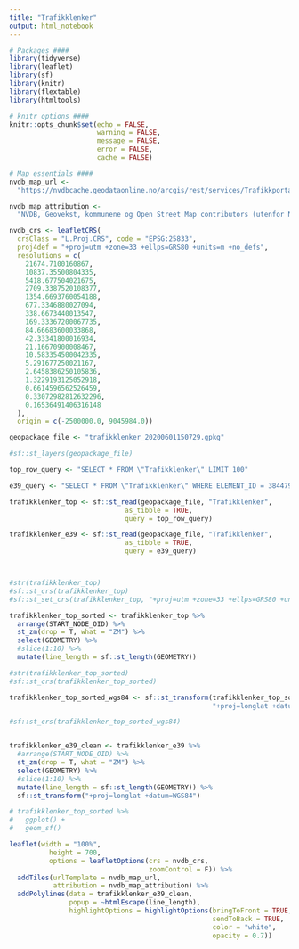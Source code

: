```yaml
---
title: "Trafikklenker"
output: html_notebook
---
```



```r
# Packages ####
library(tidyverse)
library(leaflet)
library(sf)
library(knitr)
library(flextable)
library(htmltools)

# knitr options ####
knitr::opts_chunk$set(echo = FALSE,
                      warning = FALSE,
                      message = FALSE,
                      error = FALSE,
                      cache = FALSE)

# Map essentials ####
nvdb_map_url <-
  "https://nvdbcache.geodataonline.no/arcgis/rest/services/Trafikkportalen/GeocacheTrafikkJPG/MapServer/tile/{z}/{y}/{x}"

nvdb_map_attribution <-
  "NVDB, Geovekst, kommunene og Open Street Map contributors (utenfor Norge)"

nvdb_crs <- leafletCRS(
  crsClass = "L.Proj.CRS", code = "EPSG:25833",
  proj4def = "+proj=utm +zone=33 +ellps=GRS80 +units=m +no_defs",
  resolutions = c(
    21674.7100160867,
    10837.35500804335,
    5418.677504021675,
    2709.3387520108377,
    1354.6693760054188,
    677.3346880027094,
    338.6673440013547,
    169.33367200067735,
    84.66683600033868,
    42.33341800016934,
    21.16670900008467,
    10.583354500042335,
    5.291677250021167,
    2.6458386250105836,
    1.3229193125052918,
    0.6614596562526459,
    0.33072982812632296,
    0.16536491406316148
  ),
  origin = c(-2500000.0, 9045984.0))

```

```r
geopackage_file <- "trafikklenker_20200601150729.gpkg"

#sf::st_layers(geopackage_file)

top_row_query <- "SELECT * FROM \"Trafikklenker\" LIMIT 100"

e39_query <- "SELECT * FROM \"Trafikklenker\" WHERE ELEMENT_ID = 384479"

trafikklenker_top <- sf::st_read(geopackage_file, "Trafikklenker",
                             as_tibble = TRUE,
                             query = top_row_query)

trafikklenker_e39 <- sf::st_read(geopackage_file, "Trafikklenker",
                             as_tibble = TRUE,
                             query = e39_query)



#str(trafikklenker_top)
#sf::st_crs(trafikklenker_top)
#sf::st_set_crs(trafikklenker_top, "+proj=utm +zone=33 +ellps=GRS80 +units=m +no_defs")

trafikklenker_top_sorted <- trafikklenker_top %>%
  arrange(START_NODE_OID) %>%
  st_zm(drop = T, what = "ZM") %>% 
  select(GEOMETRY) %>% 
  #slice(1:10) %>% 
  mutate(line_length = sf::st_length(GEOMETRY))

#str(trafikklenker_top_sorted)
#sf::st_crs(trafikklenker_top_sorted)

trafikklenker_top_sorted_wgs84 <- sf::st_transform(trafikklenker_top_sorted,
                                                   "+proj=longlat +datum=WGS84")

#sf::st_crs(trafikklenker_top_sorted_wgs84)


trafikklenker_e39_clean <- trafikklenker_e39 %>%
  #arrange(START_NODE_OID) %>%
  st_zm(drop = T, what = "ZM") %>% 
  select(GEOMETRY) %>% 
  #slice(1:10) %>% 
  mutate(line_length = sf::st_length(GEOMETRY)) %>% 
  sf::st_transform("+proj=longlat +datum=WGS84")
```



```r
# trafikklenker_top_sorted %>%
#   ggplot() +
#   geom_sf()

leaflet(width = "100%",
          height = 700,
          options = leafletOptions(crs = nvdb_crs,
                                   zoomControl = F)) %>%
  addTiles(urlTemplate = nvdb_map_url,
           attribution = nvdb_map_attribution) %>%
  addPolylines(data = trafikklenker_e39_clean,
               popup = ~htmlEscape(line_length),
               highlightOptions = highlightOptions(bringToFront = TRUE,
                                                   sendToBack = TRUE,
                                                   color = "white",
                                                   opacity = 0.7)) 
```
